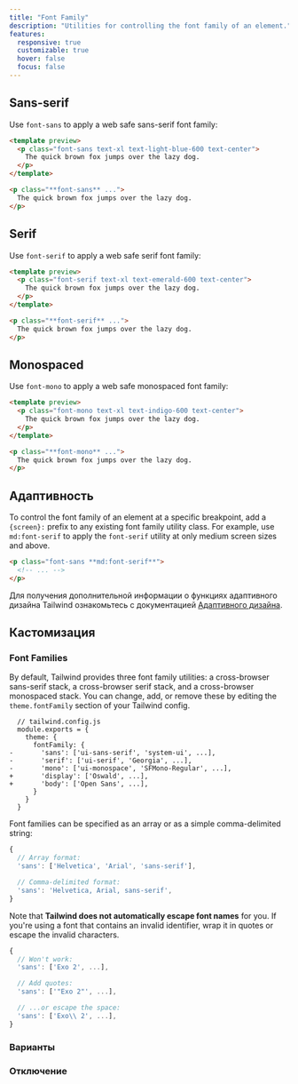 ```yaml
---
title: "Font Family"
description: "Utilities for controlling the font family of an element."
features:
  responsive: true
  customizable: true
  hover: false
  focus: false
---
```




## Sans-serif

Use `font-sans` to apply a web safe sans-serif font family:

```html lightBlue
<template preview>
  <p class="font-sans text-xl text-light-blue-600 text-center">
    The quick brown fox jumps over the lazy dog.
  </p>
</template>

<p class="**font-sans** ...">
  The quick brown fox jumps over the lazy dog.
</p>
```

## Serif

Use `font-serif` to apply a web safe serif font family:

```html emerald
<template preview>
  <p class="font-serif text-xl text-emerald-600 text-center">
    The quick brown fox jumps over the lazy dog.
  </p>
</template>

<p class="**font-serif** ...">
  The quick brown fox jumps over the lazy dog.
</p>
```

## Monospaced

Use `font-mono` to apply a web safe monospaced font family:

```html indigo
<template preview>
  <p class="font-mono text-xl text-indigo-600 text-center">
    The quick brown fox jumps over the lazy dog.
  </p>
</template>

<p class="**font-mono** ...">
  The quick brown fox jumps over the lazy dog.
</p>
```

## Адаптивность

To control the font family of an element at a specific breakpoint, add a `{screen}:` prefix to any existing font family utility class. For example, use `md:font-serif` to apply the `font-serif` utility at only medium screen sizes and above.

```html
<p class="font-sans **md:font-serif**">
  <!-- ... -->
</p>
```

Для получения дополнительной информации о функциях адаптивного дизайна Tailwind ознакомьтесь с документацией [Адаптивного дизайна](/docs/responsive-design).

## Кастомизация

### Font Families

By default, Tailwind provides three font family utilities: a cross-browser sans-serif stack, a cross-browser serif stack, and a cross-browser monospaced stack. You can change, add, or remove these by editing the `theme.fontFamily` section of your Tailwind config.

```diff-js
  // tailwind.config.js
  module.exports = {
    theme: {
      fontFamily: {
-       'sans': ['ui-sans-serif', 'system-ui', ...],
-       'serif': ['ui-serif', 'Georgia', ...],
-       'mono': ['ui-monospace', 'SFMono-Regular', ...],
+       'display': ['Oswald', ...],
+       'body': ['Open Sans', ...],
      }
    }
  }
```

Font families can be specified as an array or as a simple comma-delimited string:

```js
{
  // Array format:
  'sans': ['Helvetica', 'Arial', 'sans-serif'],

  // Comma-delimited format:
  'sans': 'Helvetica, Arial, sans-serif',
}
```

Note that **Tailwind does not automatically escape font names** for you. If you're using a font that contains an invalid identifier, wrap it in quotes or escape the invalid characters.

```js
{
  // Won't work:
  'sans': ['Exo 2', ...],

  // Add quotes:
  'sans': ['"Exo 2"', ...],

  // ...or escape the space:
  'sans': ['Exo\\ 2', ...],
}

```

### Варианты

<Variants plugin="fontFamily" />

### Отключение

<Disabling plugin="fontFamily" />
